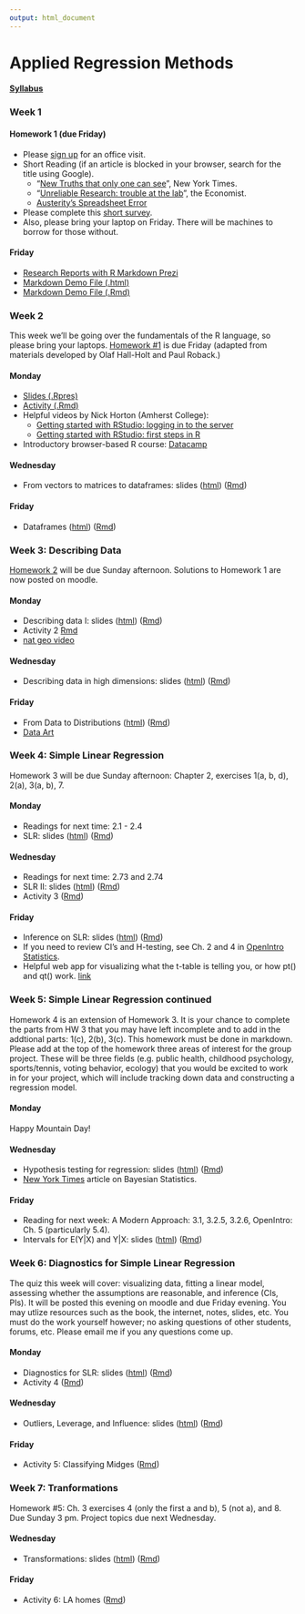 ```yaml
---
output: html_document
---
```


# Applied Regression Methods

#### [Syllabus](syllabus.html)

### Week 1

#### Homework 1 (due Friday)
- Please [sign up](https://docs.google.com/a/mtholyoke.edu/spreadsheets/d/1d6T28DhkwoZT6AyXh6BDY4G24h4asFC7WXyqcD9ajMI/edit#gid=0)
for an office visit. 
- Short Reading (if an article is blocked in your browser, search for the title using
Google).
    - "[New Truths that only one can see](http://www.nytimes.com/2014/01/21/science/new-truths-that-only-one-can-see.html?_r=0)",
    New York Times.
    - "[Unreliable Research: trouble at the lab](http://www.economist.com/news/briefing/21588057-scientists-think-science-self-correcting-alarming-degree-it-not-trouble)", 
    the Economist.
    - [Austerity's Spreadsheet Error](http://thecolbertreport.cc.com/videos/dcyvro/austerity-s-spreadsheet-error)
- Please complete this [short survey](https://docs.google.com/a/mtholyoke.edu/forms/d/1MM1RmeS38qd_Mi34p7Beud4GNX2FteG3bpAh2YKa_tU/viewform).
- Also, please bring your laptop on Friday.  There will be machines to borrow for those
without.

#### Friday
- [Research Reports with R Markdown Prezi](http://prezi.com/8pwudebf9jof/reproducible-20/)
- [Markdown Demo File (.html)](markdown-demo.html)
- [Markdown Demo File (.Rmd)](markdown-demo.Rmd)


### Week 2

This week we'll be going over the fundamentals of the R language, so please bring your laptops. [Homework #1](homework1.Rmd) is due Friday (adapted from materials developed by Olaf Hall-Holt and Paul Roback.)

#### Monday
- [Slides (.Rpres)](week2A-RI.Rpres)
- [Activity (.Rmd)](week2A-RI-activity.Rmd)
- Helpful videos by Nick Horton (Amherst College):
    - [Getting started with RStudio: logging in to the server](https://www.youtube.com/watch?v=bStxuxtnIsQ&feature=youtu.be)
    - [Getting started with RStudio: first steps in R](https://www.youtube.com/watch?v=3Y_i3PxIKfg&feature=youtu.be)
- Introductory browser-based R course: [Datacamp](https://www.datacamp.com/courses/introduction-to-r)

#### Wednesday
- From vectors to matrices to dataframes: slides ([html](week2B-RMatrices.html)) ([Rmd](week2B-RMatrices.Rmd))

#### Friday
- Dataframes ([html](week2C-RDataframes.html)) ([Rmd](week2C-RDataframes.Rmd))


### Week 3: Describing Data
[Homework 2](homework2.Rmd) will be due Sunday afternoon. Solutions to Homework 1 are now posted on moodle.

#### Monday
- Describing data I: slides ([html](week3A-describing-dataI.html)) ([Rmd](week3A-describing-dataI.Rmd))
- Activity 2 [Rmd](week3A-viz-activity.Rmd)
- [nat geo video](http://www.youtube.com/watch?v=4B2xOvKFFz4)

#### Wednesday
- Describing data in high dimensions: slides ([html](week3B-describing-dataII.html)) ([Rmd](week3B-describing-dataII.Rmd))

#### Friday
- From Data to Distributions ([html](week3C-data-to-dists.html)) ([Rmd](week3C-data-to-dists.Rmd))
- [Data Art](http://www.memo.tv/forms/)


### Week 4: Simple Linear Regression
Homework 3 will be due Sunday afternoon: Chapter 2, exercises 1(a, b, d), 2(a), 3(a, b), 7.

#### Monday
- Readings for next time: 2.1 - 2.4
- SLR: slides ([html](week4A-simplereg.html)) ([Rmd](week4A-simplereg.Rmd))

#### Wednesday
- Readings for next time: 2.73 and 2.74
- SLR II: slides ([html](week4B-simpleregII.html)) ([Rmd](week4B-simpleregII.Rmd))
- Activity 3 ([Rmd](week4B-lm-activity.Rmd))

#### Friday
- Inference on SLR: slides ([html](week4C-simplereg-inf.html)) ([Rmd](week4C-simplereg-inf.Rmd))
- If you need to review CI's and H-testing, see Ch. 2 and 4 in [OpenIntro Statistics](http://www.openintro.org/download.php?file=isrs1&referrer=/stat/textbook.php).
- Helpful web app for visualizing what the t-table is telling you, or how pt() and qt() work. [link](http://spark.rstudio.com/minebocek/dist_calc/)


### Week 5: Simple Linear Regression continued
Homework 4 is an extension of Homework 3.  It is your chance to complete the parts 
from HW 3 that you may have left incomplete and to add in the addtional parts:
1(c), 2(b), 3(c).  This homework must be done in markdown.  Please add at the top
of the homework three areas of interest for the group project.  These will be three
fields (e.g. public health, childhood psychology, sports/tennis, voting behavior,
ecology) that you would be excited to work in for your project, which will include
tracking down data and constructing a regression model.

#### Monday
Happy Mountain Day!

#### Wednesday
- Hypothesis testing for regression: slides ([html](week5B-simplereg-PIs.html)) ([Rmd](week5B-simplereg-PIs.Rmd))
- [New York Times](http://www.nytimes.com/2014/09/30/science/the-odds-continually-updated.html) article on Bayesian Statistics.

#### Friday
- Reading for next week: A Modern Approach: 3.1, 3.2.5, 3.2.6, OpenIntro: Ch. 5 (particularly 5.4).
- Intervals for E(Y|X) and Y|X: slides ([html](week5C-simplereg-PIs.html)) ([Rmd](week5C-simplereg-PIs.Rmd))


### Week 6: Diagnostics for Simple Linear Regression
The quiz this week will cover: visualizing data, fitting a linear model, 
assessing whether the assumptions are reasonable, and inference (CIs, PIs). 
It will be posted this evening on moodle and due Friday evening. You may 
utlize resources such as the book, the internet, notes, slides, etc. You 
must do the work yourself however; no asking questions of other students,
forums, etc.  Please email me if you any questions come up.

#### Monday
- Diagnostics for SLR: slides ([html](week6A-diagnostics.html)) ([Rmd](week6A-diagnostics.Rmd))
- Activity 4 ([Rmd](week6A-diag-activity.Rmd))

#### Wednesday
- Outliers, Leverage, and Influence: slides ([html](week6B-outliers.html)) ([Rmd](week6B-outliers.Rmd))

#### Friday
- Activity 5: Classifying Midges ([Rmd](week6C_midges.Rmd))


### Week 7: Tranformations
Homework #5: Ch. 3 exercises 4 (only the first a and b), 5 (not a), and 8.  Due 
Sunday 3 pm. Project topics due next Wednesday.

#### Wednesday
- Transformations: slides ([html](week7B-transformations.html)) ([Rmd](week7B-transformations.Rmd))

#### Friday
- Activity 6: LA homes ([Rmd](week7C-LA-activity.Rmd))




